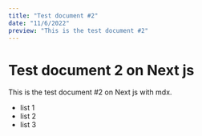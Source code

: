 ```yaml
---
title: "Test document #2"
date: "11/6/2022"
preview: "This is the test document #2"
---
```


# Test document 2 on Next js

This is the test document #2 on Next js with mdx.

* list 1
* list 2
* list 3
